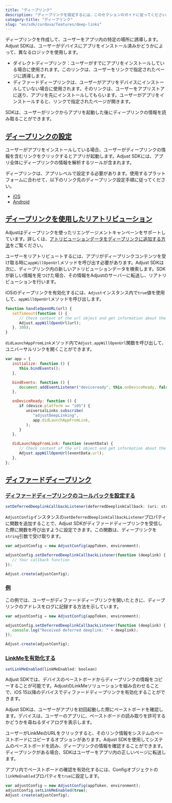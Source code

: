 ```yaml
---
title: "ディープリンク"
description: "ディープリンクを設定するには、このセクションのガイドに従ってください。"
category-title: "ディープリンク"
slug: "en/sdk/cordova/features/deep-links"
---
```

ディープリンクを作成して、ユーザーをアプリ内の特定の場所に誘導します。Adjust SDKは、ユーザーがデバイスにアプリをインストール済みかどうかによって、異なるロジックを使用します。

* ダイレクトディープリンク：ユーザーがすでにアプリをインストールしている場合に使用されます。このリンクは、ユーザーをリンクで指定されたページに誘導します。
* ディファードディープリンクは、ユーザーがアプリをデバイスにインストールしていない場合に使用されます。そのリンクは、ユーザーをアプリストアに送り、アプリを先にインストールしてもらいます。ユーザーがアプリをインストールすると、リンクで指定されたページが開きます。

SDKは、ユーザーがリンクからアプリを起動した後にディープリンクの情報を読み取ることができます。

[ディープリンクの設定](set-up-deep-linking)
---------------------------------

ユーザーがアプリをインストールしている場合、ユーザーがディープリンクの情報を含むリンクをクリックするとアプリが起動します。Adjust SDKには、アプリ全体にディープリンクの情報を解析するツールが含まれます。

ディープリンクは、アプリレベルで設定する必要があります。使用するプラットフォームに合わせて、以下のリンク先のディープリンク設定手順に従ってください。

* [iOS](/en/sdk/ios/features/deep-links)
* [Android](/en/sdk/android/features/deep-links)

[ディープリンクを使用したリアトリビューション](reattribution-using-deep-links)
--------------------------------------------------------

<callout type="seealso"> 

Adjustはディープリンクを使ったリエンゲージメントキャンペーンをサポートしています。詳しくは、[アトリビューションデータをディープリンクに追加する方法](https://help.adjust.com/en/article/manage-reattributions#track-reattributions-via-deeplink-clicks)をご覧ください。
</Callout> 

ユーザーをリアトリビュートするには、アプリがディープリンクコンテンツを受け取る時に`appWillOpenUrl`メソッドを呼び出す必要があります。Adjust SDKは次に、ディープリンク内の新しいアトリビューションデータを検索します。SDKが新しい情報を見つけた場合、その情報をAdjustのサーバーに転送し、リアトリビューションを行います。

iOSのディープリンクを有効化するには、`Adjust`インスタンス内で`true`値を使用して、`appWillOpenUrl`メソッドを呼び出します。

```js
function handleOpenURL(url) {
   setTimeout(function () {
      // Check content of the url object and get information about the URL.
      Adjust.appWillOpenUrl(url);
   }, 300);
}
```

`didLaunchAppFromLink`メソッド内で`Adjust.appWillOpenUrl`関数を呼び出して、ユニバーサルリンクを開くことができます。

```js
var app = {
   initialize: function () {
      this.bindEvents();
   },

   bindEvents: function () {
      document.addEventListener("deviceready", this.onDeviceReady, false);
   },

   onDeviceReady: function () {
      if (device.platform == "iOS") {
         universalLinks.subscribe(
            "adjustDeepLinking",
            app.didLaunchAppFromLink,
         );
      }
   },

   didLaunchAppFromLink: function (eventData) {
      // Check content of the url object and get information about the URL.
      Adjust.appWillOpenUrl(eventData.url);
   },
};
```

[ディファードディープリンク](deferred-deep-linking)
--------------------------------------

### [ディファードディープリンクのコールバックを設定する](set-up-a-deferred-deep-link-callback)

<codeblock title="プロパティ宣言"> 

```js
setDeferredDeeplinkCallbackListener(deferredDeeplinkCallback: (uri: string) => void)
```

</CodeBlock> 

`AdjustConfig`インスタンスの`setDeferredDeeplinkCallbackListener`プロパティに関数を追加することで、Adjust SDKがディファードディープリンクを受信した際に関数を呼び出すように設定できます。この関数は、ディープリンクを`string`引数で受け取ります。

```js
var adjustConfig = new AdjustConfig(appToken, environment);

adjustConfig.setDeferredDeeplinkCallbackListener(function (deeplink) {
   // Your callback function
});

Adjust.create(adjustConfig);
```

### [例](example)

この例では、ユーザーがディファードディープリンクを開いたときに、ディープリンクのアドレスをログに記録する方法を示しています。

```js
var adjustConfig = new AdjustConfig(appToken, environment);

adjustConfig.setDeferredDeeplinkCallbackListener(function (deeplink) {
   console.log("Received deferred deeplink: " + deeplink);
});

Adjust.create(adjustConfig);
```

### [LinkMeを有効化する](enable-linkme)

<codeblock title="メソッドシグネチャー"> 

```js
setLinkMeEnabled(linkMeEnabled: boolean)
```

</CodeBlock> 

Adjust SDKでは、デバイスのペーストボードからディープリンクの情報をコピーすることが可能です。AdjustのLinkMeソリューションを組み合わせることで、iOS 15以降のデバイスでディファードディープリンクを有効化することができます。
<callout type="important"> 

Adjust SDKは、ユーザーがアプリを初回起動した際にペーストボードを確認します。デバイスは、ユーザーのアプリに、ペーストボードの読み取りを許可するかどうかを尋ねるダイアログを表示します。
</Callout> 

ユーザーがLinkMeのURLをクリックすると、そのリンク情報をシステムのペーストボードにコピーするオプションがあります。Adjust SDKを使用してシステムのペーストボードを読み、ディープリンクの情報を確認することができます。ディープリンクがある場合、SDKはユーザーをアプリ内の正しいページに転送します。

アプリ内でペーストボードの確認を有効化するには、Configオブジェクトの`linkMeEnabled`プロパティを`true`に設定します。

```js
var adjustConfig = new AdjustConfig(appToken, environment);
adjustConfig.setLinkMeEnabled(true);
Adjust.create(adjustConfig);
```

